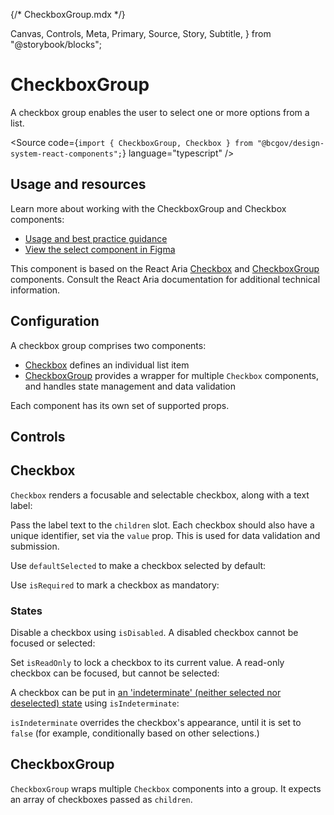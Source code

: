 {/* CheckboxGroup.mdx */}

  Canvas,
  Controls,
  Meta,
  Primary,
  Source,
  Story,
  Subtitle,
} from "@storybook/blocks";


<Meta of={CheckboxGroupStories} />

# CheckboxGroup

<Subtitle>
  A checkbox group enables the user to select one or more options from a list.
</Subtitle>

<Source
  code={`import { CheckboxGroup, Checkbox } from "@bcgov/design-system-react-components";`}
  language="typescript"
/>

## Usage and resources

Learn more about working with the CheckboxGroup and Checkbox components:

- [Usage and best practice guidance](https://www2.gov.bc.ca/gov/content?id=074FAD78863442AEAF2453BC18B28D2A)
- [View the select component in Figma](https://www2.gov.bc.ca/gov/content?id=8E36BE1D10E04A17B0CD4D913FA7AC43#designers)

This component is based on the React Aria [Checkbox](https://react-spectrum.adobe.com/react-aria/Checkbox.html) and [CheckboxGroup](https://react-spectrum.adobe.com/react-aria/CheckboxGroup.html) components. Consult the React Aria documentation for additional technical information.

## Configuration

A checkbox group comprises two components:

- [Checkbox](#checkbox) defines an individual list item
- [CheckboxGroup](#checkboxgroup-1) provides a wrapper for multiple `Checkbox` components, and handles state management and data validation

Each component has its own set of supported props.

## Controls

<Canvas of={CheckboxGroupStories.CheckboxGroupTemplate} />
<Controls of={CheckboxGroupStories.CheckboxGroupTemplate} />

## Checkbox

`Checkbox` renders a focusable and selectable checkbox, along with a text label:

<Canvas of={CheckboxStories.CheckboxTemplate} />

Pass the label text to the `children` slot. Each checkbox should also have a unique identifier, set via the `value` prop. This is used for data validation and submission.

Use `defaultSelected` to make a checkbox selected by default:

<Canvas of={CheckboxStories.DefaultSelectedCheckbox} />

Use `isRequired` to mark a checkbox as mandatory:

<Canvas of={CheckboxStories.RequiredCheckbox} />

### States

Disable a checkbox using `isDisabled`. A disabled checkbox cannot be focused or selected:

<Canvas of={CheckboxStories.DisabledCheckbox} />

Set `isReadOnly` to lock a checkbox to its current value. A read-only checkbox can be focused, but cannot be selected:

<Canvas of={CheckboxStories.ReadOnlyCheckbox} />

A checkbox can be put in [an 'indeterminate' (neither selected nor deselected) state](https://react-spectrum.adobe.com/react-aria/Checkbox.html#indeterminate) using `isIndeterminate`:

<Canvas of={CheckboxStories.IndeterminateCheckbox} />

`isIndeterminate` overrides the checkbox's appearance, until it is set to `false` (for example, conditionally based on other selections.)

## CheckboxGroup

`CheckboxGroup` wraps multiple `Checkbox` components into a group. It expects an array of checkboxes passed as `children`.
